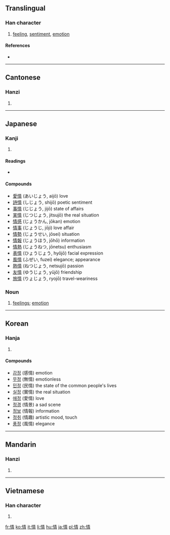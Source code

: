 ==Translingual==
{{stroke order|strokes=11}}
{{stroke order|type=animate}}

===Han character===
{{Han char|rn=61|rad=心|as=08|sn=11|four=9502<sub>7</sub>|canj=心手一月 (PQMB)|ids=⿰[[忄]][[青]]}}

# [[feeling]], [[sentiment]], [[emotion]]

====References====
* {{Han ref|kx=0389.310|dkj=10756|dj=0723.170|hdz=42312.130|uh=60C5|ud=24773|bh=B1A1|bd=45473}}

----

==Cantonese==

===Hanzi===
{{yue-hanzi|jyut=|y=ching4}}

# {{defn|Cantonese|sort=心08}}

----

==Japanese==

===Kanji===
{{ja-kanji|grade=5|rs=心08}}

# {{defn|Japanese|sort=心08}}

====Readings====
* {{ja-readings|on=[[じょう]] (jō), [[せい]] (sei)|kun=[[なさけ]] (nasake), [[こころ]] (kokoro), [[おもむき]] (omomuki)}}

====Compounds====
* [[愛情]] (あいじょう, aijō) love
* [[詩情]] (しじょう, shijō) poetic sentiment
* [[事情]] (じじょう, jijō) state of affairs
* [[実情]] (じつじょう, jitsujō) the real situation
* [[情感]] (じょうかん, jōkan) emotion
* [[情事]] (じょうじ, jōji) love affair
* [[情勢]] (じょうせい, jōsei) situation
* [[情報]] (じょうほう, jōhō) information
* [[情熱]] (じょうねつ, jōnetsu) enthusiasm
* [[表情]] (ひょうじょう, hyōjō) facial expression
* [[風情]] (ふぜい, fuzei) elegance; appearance
* [[熱情]] (ねつじょう, netsujō) passion
* [[友情]] (ゆうじょう, yūjō) friendship
* [[旅情]] (りょじょう, ryojō) travel-weariness

===Noun===
{{ja-noun|k|hira=じょう|rom=jō|hidx=しょう'}}

# [[feelings]]; [[emotion]]

----

==Korean==

===Hanja===
{{ko-hanja|hangeul=정|eumhun=뜻|rv=jeong|mr=chŏng|y=ceng}}

# {{defn|Korean|sort=心08}}

====Compounds====
* [[감정]] (感情) emotion
* [[무정]] (無情) emotionless
* [[민정]] (民情) the state of the common people's lives
* [[실정]] (實情) the real situation
* [[애정]] (愛情) love
* [[정경]] (情景) a sad scene
* [[정보]] (情報) information
* [[정취]] (情趣) artistic mood, touch
* [[풍정]] (風情) elegance

----

==Mandarin==

===Hanzi===
{{cmn-hanzi|pin=[[qíng]] ([[qing2]])|wg=ch'ing<sup>2</sup>}}

# {{defn|Mandarin|sort=心08}}

----

==Vietnamese==

===Han character===
{{vi-hantu|[[tình]], [[dềnh]], [[tành]], [[rình]], [[tạnh]]|rs=心08}}

# {{defn|Vietnamese|sort=心08}}

[[fr:情]]
[[ko:情]]
[[it:情]]
[[li:情]]
[[hu:情]]
[[ja:情]]
[[pl:情]]
[[zh:情]]